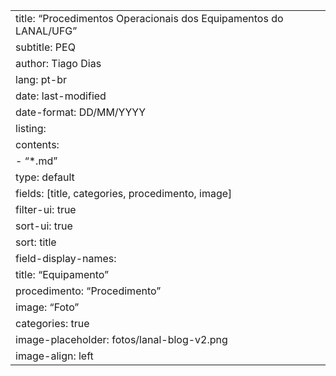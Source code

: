 ---
title: "Procedimentos Operacionais dos Equipamentos do LANAL/UFG"
subtitle: PEQ
author: Tiago Dias
lang: pt-br
date: last-modified
date-format: DD/MM/YYYY
listing:
    contents:
        - "*.md"
    type: default
    fields: [title, categories, procedimento, image]
    filter-ui: true
    sort-ui: true
    sort: title
    field-display-names:
        title: "Equipamento"
        procedimento: "Procedimento"
        image: "Foto"
    categories: true
    image-placeholder: fotos/lanal-blog-v2.png
    image-align: left
---